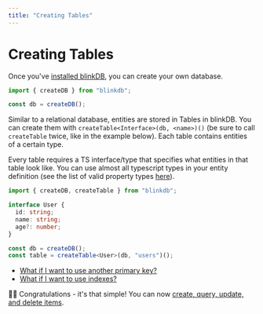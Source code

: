 ```yaml
---
title: "Creating Tables"
---
```


# Creating Tables

Once you've [installed blinkDB](/docs/installation), you can create your own database.

```ts
import { createDB } from "blinkdb";

const db = createDB();
```

Similar to a relational database, entities are stored in Tables in blinkDB.
You can create them with `createTable<Interface>(db, <name>)()` (be sure to 
call `createTable` twice, like in the example below). Each table contains
entities of a certain type.

Every table requires a TS interface/type that specifies what entities in that
table look like. You can use almost all typescript types in your entity definition
(see the list of valid property types [here](/docs/reference/createtable#valid-entities)).

```ts
import { createDB, createTable } from "blinkdb";

interface User {
  id: string;
  name: string;
  age?: number;
}

const db = createDB();
const table = createTable<User>(db, "users")();
```

- [What if I want to use another primary key?](/docs/reference/createtable#primary-keys)
- [What if I want to use indexes?](/docs/reference/createtable#indexes)

🥳🎉 Congratulations - it's that simple! You can now [create, query, update, and delete items](/docs/crud).
